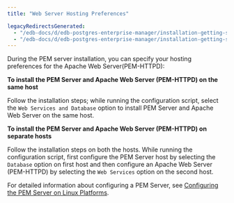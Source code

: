 ```yaml
---
title: "Web Server Hosting Preferences"

legacyRedirectsGenerated:
  - "/edb-docs/d/edb-postgres-enterprise-manager/installation-getting-started/linux-installation-guide/8.0/installing_pem_server_and_apache_web_server_preferences.html"
  - "/edb-docs/d/edb-postgres-enterprise-manager/installation-getting-started/linux-installation-guide/latest/installing_pem_server_and_apache_web_server_preferences.html"
---
```


During the PEM server installation, you can specify your hosting preferences for the Apache Web Server(PEM-HTTPD):

**To install the PEM Server and Apache Web Server (PEM-HTTPD) on the same host**

Follow the installation steps; while running the configuration script, select the `Web Services and Database` option to install PEM Server and Apache Web Server on the same host.

**To install the PEM Server and Apache Web Server (PEM-HTTPD) on separate hosts**

Follow the installation steps on both the hosts. While running the configuration script, first configure the PEM Server host by selecting the `Database` option on first host and then configure an Apache Web Server (PEM-HTTPD) by selecting the `Web Services` option on the second host.

For detailed information about configuring a PEM Server, see [Configuring the PEM Server on Linux Platforms](05_configuring_the_pem_server_on_linux/#configuring_the_pem_server_on_linux).
